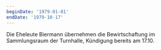 ```yaml
---
beginDate: '1979-01-01'
endDate: '1979-10-17'
---
```


Die Eheleute Biermann übernehmen die Bewirtschaftung im Sammlungsraum der
Turnhalle, Kündigung bereits am 17.10.
